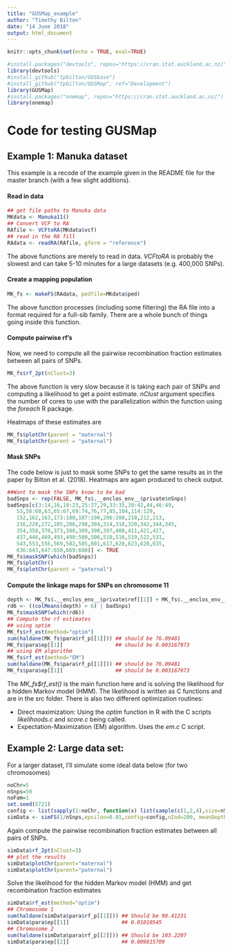 ---
title: "GUSMap_example"
author: "Timothy Bilton"
date: "14 June 2018"
output: html_document
---

```{r setup, include=FALSE, echo=FALSE}
knitr::opts_chunk$set(echo = TRUE, eval=TRUE)
```

```{r, echo=FALSE}
#install.packages("devtools", repos="https://cran.stat.auckland.ac.nz/")
library(devtools)
#install_github("tpbilton/GUSbase")
#install_github("tpbilton/GUSMap", ref="Development")
library(GUSMap)
#install.packages("onemap", repos="https://cran.stat.auckland.ac.nz/")
library(onemap)
```

# Code for testing GUSMap

## Example 1: Manuka dataset 

This example is a recode of the example given in the README file for the master branch (with a few slight additions).

#### Read in data
```{r}
## get file paths to Manuka data
MKdata <- Manuka11()
## Convert VCF to RA
RAfile <- VCFtoRA(MKdata$vcf)
## read in the RA fill
RAdata <- readRA(RAfile, gform = "reference")
```
The above functions are merely to read in data. *VCFtoRA* is probably the slowest and can take 5-10 minutes for a large datasets (e.g. 400,000 SNPs).

#### Create a mapping population

```{r}
MK_fs <- makeFS(RAdata, pedfile=MKdata$ped)
```
The above function processes (including some filtering) the RA file into a format required for a full-sib family. There are a whole bunch of things going inside this function.  

#### Compute pairwise rf's

Now, we need to compute all the pairwise recombination fraction estimates between all pairs of SNPs.
```{r}
MK_fs$rf_2pt(nClust=3)
```
The above function is very slow because it is taking each pair of SNPs and computing a likelihood to get a point estimate. *nClust* argument specifies the number of cores to use with the parallelization within the function using the *foreach* R package.

Heatmaps of these estimates are
```{r}
MK_fs$plotChr(parent = "maternal")
MK_fs$plotChr(parent = "paternal")
```

#### Mask SNPs

The code below is just to mask some SNPs to get the same results as in the paper by Bilton et al. (2018). Heatmaps are again produced to check output.
```{r}
##Want to mask the SNPs know to be bad
badSnps <- rep(FALSE, MK_fs$.__enclos_env__$private$nSnps)
badSnps[c(3:14,16,18:23,25:27,29,33:35,39:42,44,46:49, 
   53,58:60,63,65:67,69:74,76,77,85,104,114:129, 
   152,162,163,173:180,187:190,206:208,210,212,213, 
   216,228,272,285,286,298,304,314,318,320,342,344,345, 
   354,358,370,373,380,389,390,397,408,411,421,427, 
   437,446,469,493,498:500,506,510,516,519,522,531, 
   543,553,556,569,582,585,601,617,620,623,628,635, 
   636:643,647:650,669:680)] <- TRUE 
MK_fs$maskSNP(which(badSnps))
MK_fs$plotChr()
MK_fs$plotChr(parent = "paternal")
```

#### Compute the linkage maps for SNPs on chromosome 11

```{r rf}
depth <- MK_fs$.__enclos_env__$private$ref[[1]] + MK_fs$.__enclos_env__$private$alt[[1]]
rd6 <- ((colMeans(depth) > 6) | badSnps)
MK_fs$maskSNP(which(rd6))
## Compute the rf estimates
## using optim 
MK_fs$rf_est(method="optim")
sum(haldane(MK_fs$para$rf_p[[1]])) ## should be 76.09481
MK_fs$para$ep[[1]]                 ## should be 0.003167973
## using EM algorithm
MK_fs$rf_est(method="EM")
sum(haldane(MK_fs$para$rf_p[[1]])) ## should be 76.09481
MK_fs$para$ep[[1]]                 ## should be 0.003167973

```
The *MK_fs$rf_est()* is the main function here and is solving the likelihood for a hidden Markov model (HMM). The likelihood is written as C functions and are in the src folder. There is also two different optimization routines:

* Direct maximization: Using the *optim* function in R with the C scripts *likelihoods.c* and *score.c* being called.
* Expectation-Maximization (EM) algorithm. Uses the *em.c* C script.

## Example 2: Large data set:

For a larger dataset, I'll simulate some ideal data below (for two chromosomes)
```{r}
noChr=5
nSnps=50
noFam=1
set.seed(5721)
config <- list(sapply(1:noChr, function(x) list(sample(c(1,2,4),size=nSnps, prob=c(1,2,2)/5, replace=T)), simplify=T))
simData <- simFS(1/nSnps,epsilon=0.01,config=config,nInd=200, meanDepth=5, noChr=noChr, seed1=687534, seed2=6772)
```

Again compute the pairwise recombination fraction estimates between all pairs of SNPs.
```{r}
simData$rf_2pt(nClust=3)
## plot the results
simData$plotChr(parent="maternal")
simData$plotChr(parent="paternal")
```

Solve the likelihood for the hidden Markov model (HMM) and get recombination fraction estimates
```{r}
simData$rf_est(method="optim")
## Chromosome 1
sum(haldane(simData$para$rf_p[[1]])) ## Should be 98.41231
simData$para$ep[[1]]                 ## 0.01010545
## Chromosome 2
sum(haldane(simData$para$rf_p[[2]])) ## Should be 103.2207 
simData$para$ep[[2]]                 ## 0.009815709
```

